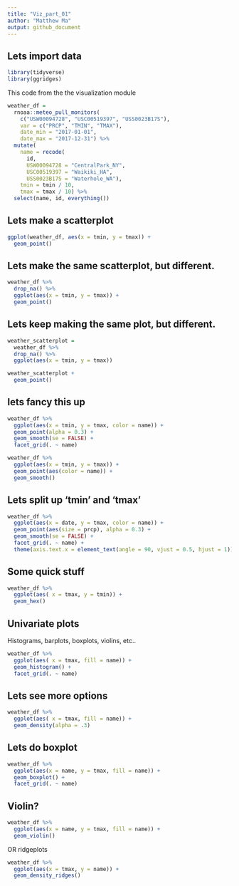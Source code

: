 ```yaml
---
title: "Viz_part_01"
author: "Matthew Ma"
output: github_document
---
```


## Lets import data

```r
library(tidyverse)
library(ggridges)
```

This code from the the visualization module

```r
weather_df = 
  rnoaa::meteo_pull_monitors(
    c("USW00094728", "USC00519397", "USS0023B17S"),
    var = c("PRCP", "TMIN", "TMAX"), 
    date_min = "2017-01-01",
    date_max = "2017-12-31") %>%
  mutate(
    name = recode(
      id, 
      USW00094728 = "CentralPark_NY", 
      USC00519397 = "Waikiki_HA",
      USS0023B17S = "Waterhole_WA"),
    tmin = tmin / 10,
    tmax = tmax / 10) %>%
  select(name, id, everything())
```


## Lets make a scatterplot

```r

ggplot(weather_df, aes(x = tmin, y = tmax)) + 
  geom_point()

```


## Lets make the same scatterplot, but different.

```r

weather_df %>% 
  drop_na() %>% 
  ggplot(aes(x = tmin, y = tmax)) +
  geom_point()

```

## Lets keep making the same plot, but different.

```r

weather_scatterplot =
  weather_df %>% 
  drop_na() %>% 
  ggplot(aes(x = tmin, y = tmax)) 

weather_scatterplot +
  geom_point()

```


## lets fancy this up

```r

weather_df %>% 
  ggplot(aes(x = tmin, y = tmax, color = name)) +
  geom_point(alpha = 0.3) + 
  geom_smooth(se = FALSE) +
  facet_grid(. ~ name)

```

```r
weather_df %>% 
  ggplot(aes(x = tmin, y = tmax)) +
  geom_point(aes(color = name)) + 
  geom_smooth()

```


## Lets split up 'tmin' and 'tmax'

```r

weather_df %>% 
  ggplot(aes(x = date, y = tmax, color = name)) +
  geom_point(aes(size = prcp), alpha = 0.3) + 
  geom_smooth(se = FALSE) +
  facet_grid(. ~ name) + 
  theme(axis.text.x = element_text(angle = 90, vjust = 0.5, hjust = 1))

```

## Some quick stuff

```r

weather_df %>% 
  ggplot(aes( x = tmax, y = tmin)) +
  geom_hex()
```

## Univariate plots

Histograms, barplots, boxplots, violins, etc..

```r

weather_df %>% 
  ggplot(aes( x = tmax, fill = name)) +
  geom_histogram() +
  facet_grid(. ~ name)

```


## Lets see more options

```r

weather_df %>% 
  ggplot(aes( x = tmax, fill = name)) +
  geom_density(alpha = .3)

```

## Lets do boxplot

```r

weather_df %>% 
  ggplot(aes(x = name, y = tmax, fill = name)) +
  geom_boxplot() +
  facet_grid(. ~ name)

```


## Violin?

```r

weather_df %>% 
  ggplot(aes(x = name, y = tmax, fill = name)) +
  geom_violin()

```

OR ridgeplots

```r

weather_df %>% 
  ggplot(aes(x = tmax, y = name)) +
  geom_density_ridges()

```

